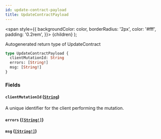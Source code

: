 ```yaml
---
id: update-contract-payload
title: UpdateContractPayload
---
```


<span
style={{
      backgroundColor: color,
      borderRadius: '2px',
      color: '#fff',
      padding: '0.2rem',
    }}>
{children}
</span>
);

Autogenerated return type of UpdateContract

```graphql
type UpdateContractPayload {
  clientMutationId: String
  errors: [String!]
  msg: [String!]
}
```

### Fields

#### `clientMutationId` ([`String`](/api/scalars/string))

A unique identifier for the client performing the mutation.

#### `errors` ([`[String!]`](/api/scalars/string))

#### `msg` ([`[String!]`](/api/scalars/string))
